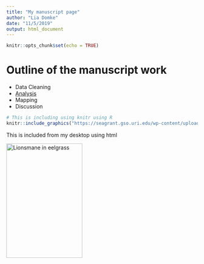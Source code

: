 ```yaml
---
title: "My manuscript page"
author: "Lia Domke"
date: "11/5/2019"
output: html_document
---
```


```r
knitr::opts_chunk$set(echo = TRUE)
```

# Outline of the manuscript work

- Data Cleaning
- [Analysis](NCEAS_Ex1.1.html)
- Mapping
- Discussion

```r
# This is including using knitr using R
knitr::include_graphics("https://seagrant.gso.uri.edu/wp-content/uploads/2018/08/Eelgrass_01.jpg")

```

This is included from my desktop using html

<img src="eel_jelly.jpg" title="Lionsmane in eelgrass" style = "width:200px;height:300px;" class = "center"/>
